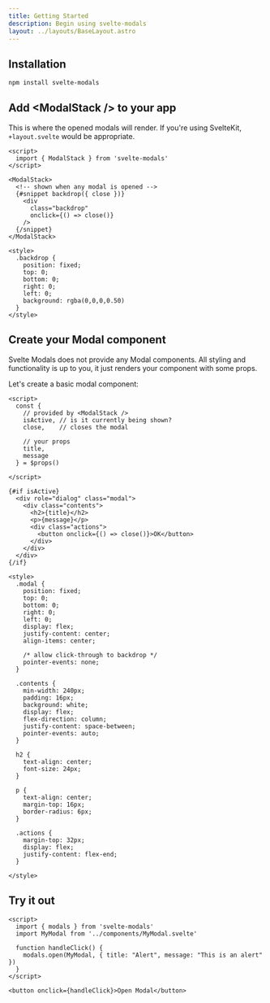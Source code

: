 ```yaml
---
title: Getting Started
description: Begin using svelte-modals
layout: ../layouts/BaseLayout.astro
---
```


## Installation

```bash
npm install svelte-modals
```

## Add \<ModalStack /> to your app

This is where the opened modals will render. If you're using SvelteKit, `+layout.svelte` would be appropriate.

```svelte title="App.svelte"
<script>
  import { ModalStack } from 'svelte-modals'
</script>

<ModalStack>
  <!-- shown when any modal is opened -->
  {#snippet backdrop({ close })}
    <div
      class="backdrop"
      onclick={() => close()}
    />
  {/snippet}
</ModalStack>

<style>
  .backdrop {
    position: fixed;
    top: 0;
    bottom: 0;
    right: 0;
    left: 0;
    background: rgba(0,0,0,0.50)
  }
</style>
```

## Create your Modal component

Svelte Modals does not provide any Modal components. All styling and functionality is up to you, it just
renders your component with some props.

Let's create a basic modal component:

```svelte title="MyModal.svelte"
<script>
  const {
    // provided by <ModalStack />
    isActive, // is it currently being shown?
    close,    // closes the modal

    // your props
    title,
    message
  } = $props()

</script>

{#if isActive}
  <div role="dialog" class="modal">
    <div class="contents">
      <h2>{title}</h2>
      <p>{message}</p>
      <div class="actions">
        <button onclick={() => close()}>OK</button>
      </div>
    </div>
  </div>
{/if}

<style>
  .modal {
    position: fixed;
    top: 0;
    bottom: 0;
    right: 0;
    left: 0;
    display: flex;
    justify-content: center;
    align-items: center;

    /* allow click-through to backdrop */
    pointer-events: none;
  }

  .contents {
    min-width: 240px;
    padding: 16px;
    background: white;
    display: flex;
    flex-direction: column;
    justify-content: space-between;
    pointer-events: auto;
  }

  h2 {
    text-align: center;
    font-size: 24px;
  }

  p {
    text-align: center;
    margin-top: 16px;
    border-radius: 6px;
  }

  .actions {
    margin-top: 32px;
    display: flex;
    justify-content: flex-end;
  }

</style>
```

## Try it out

```svelte live 
<script>
  import { modals } from 'svelte-modals'
  import MyModal from '../components/MyModal.svelte'

  function handleClick() {     
    modals.open(MyModal, { title: "Alert", message: "This is an alert" })
  }
</script>

<button onclick={handleClick}>Open Modal</button>
```